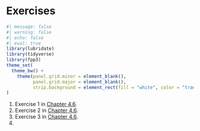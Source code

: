 # Exercises 

```r
#| message: false
#| warning: false
#| echo: false
#| eval: true
library(lubridate)
library(tidyverse)
library(fpp3)
theme_set(
  theme_bw() + 
    theme(panel.grid.minor = element_blank(),
          panel.grid.major = element_blank(),
          strip.background = element_rect(fill = "white", color = "transparent"))
)

```


1. Exercise 1 in [Chapter 4.6](https://otexts.com/fpp3/feast-exercises.html).
2. Exercise 2 in [Chapter 4.6](https://otexts.com/fpp3/feast-exercises.html).
3. Exercise 3 in [Chapter 4.6](https://otexts.com/fpp3/feast-exercises.html).
4. 


